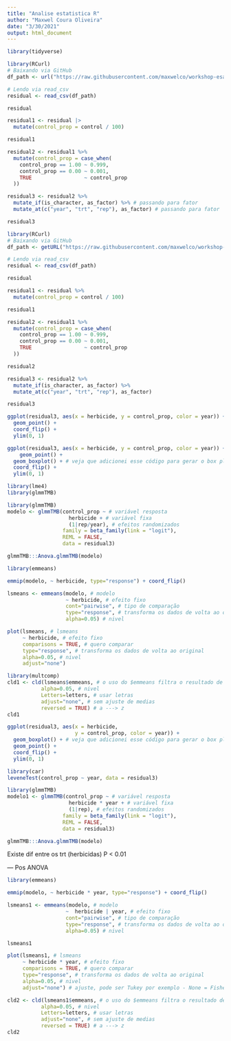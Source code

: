 ```yaml
---
title: "Analise estatistica R"
author: "Maxwel Coura Oliveira"
date: "3/30/2021"
output: html_document
---
```




```r
library(tidyverse)
```


```r
library(RCurl)
# Baixando via GitHub
df_path <- url("https://raw.githubusercontent.com/maxwelco/workshop-esalq/main/data/residual.csv")

# Lendo via read_csv
residual <- read_csv(df_path)

residual
```


```r
residual1 <- residual |> 
  mutate(control_prop = control / 100)

residual1
```


```r
residual2 <- residual1 %>% 
  mutate(control_prop = case_when(
    control_prop == 1.00 ~ 0.999,
    control_prop == 0.00 ~ 0.001,
    TRUE                 ~ control_prop
  ))
```

```r
residual3 <- residual2 %>%
  mutate_if(is_character, as_factor) %>% # passando para fator
  mutate_at(c("year", "trt", "rep"), as_factor) # passando para fator

residual3
```






```r
library(RCurl)
# Baixando via GitHub
df_path <- getURL("https://raw.githubusercontent.com/maxwelco/workshop-esalq/main/data/residual.csv")

# Lendo via read_csv
residual <- read_csv(df_path)

residual
```


```r
residual1 <- residual %>% 
  mutate(control_prop = control / 100)

residual1
```


```r
residual2 <- residual1 %>% 
  mutate(control_prop = case_when(
    control_prop == 1.00 ~ 0.999,
    control_prop == 0.00 ~ 0.001,
    TRUE                 ~ control_prop
  ))

residual2
```


```r
residual3 <- residual2 %>%
  mutate_if(is_character, as_factor) %>% 
  mutate_at(c("year", "trt", "rep"), as_factor)

residual3
```

```r
ggplot(residual3, aes(x = herbicide, y = control_prop, color = year)) + 
  geom_point() +
  coord_flip() +
  ylim(0, 1)
```



```r
ggplot(residual3, aes(x = herbicide, y = control_prop, color = year)) + 
    geom_point() +
  geom_boxplot() + # veja que adicionei esse código para gerar o box plot
  coord_flip() +
  ylim(0, 1)
```

```r
library(lme4)
library(glmmTMB)
```


```r
library(glmmTMB)
modelo <- glmmTMB(control_prop ~ # variável resposta
                    herbicide + # variável fixa
                    (1|rep/year), # efeitos randomizados
                  family = beta_family(link = "logit"),
                  REML = FALSE,
                  data = residual3)
```

```r
glmmTMB:::Anova.glmmTMB(modelo)
```
```r
library(emmeans)
```


```r
emmip(modelo, ~ herbicide, type="response") + coord_flip()
```

```r
lsmeans <- emmeans(modelo, # modelo
                   ~ herbicide, # efeito fixo
                   cont="pairwise", # tipo de comparação
                   type="response", # transforma os dados de volta ao original
                   alpha=0.05) # nivel 
```

```r
plot(lsmeans, # lsmeans
     ~ herbicide, # efeito fixo
     comparisons = TRUE, # quero comparar
     type="response", # transforma os dados de volta ao original
     alpha=0.05, # nivel
     adjust="none")
```

```r
library(multcomp)
cld1 <- cld(lsmeans$emmeans, # o uso do $emmeans filtra o resultado de lsmeans para as medias
           alpha=0.05, # nivel
           Letters=letters, # usar letras
           adjust="none", # sem ajuste de medias
           reversed = TRUE) # a ---> z
cld1
```






```r
ggplot(residual3, aes(x = herbicide, 
                      y = control_prop, color = year)) + 
  geom_boxplot() + # veja que adicionei esse código para gerar o box plot
  geom_point() +
  coord_flip() +
  ylim(0, 1)
```


```r
library(car)
leveneTest(control_prop ~ year, data = residual3)
```

```r
library(glmmTMB)
modelo1 <- glmmTMB(control_prop ~ # variável resposta
                    herbicide * year + # variável fixa
                    (1|rep), # efeitos randomizados
                  family = beta_family(link = "logit"),
                  REML = FALSE,
                  data = residual3)
```


```r
glmmTMB:::Anova.glmmTMB(modelo)
```
Existe dif entre os trt (herbicidas) P < 0.01




--- Pos ANOVA


```r
library(emmeans)
```

```r
emmip(modelo, ~ herbicide * year, type="response") + coord_flip()
```







```r
lsmeans1 <- emmeans(modelo, # modelo
                   ~  herbicide | year, # efeito fixo
                   cont="pairwise", # tipo de comparação
                   type="response", # transforma os dados de volta ao original
                   alpha=0.05) # nivel 

lsmeans1
```



```r
plot(lsmeans1, # lsmeans
     ~ herbicide * year, # efeito fixo
     comparisons = TRUE, # quero comparar
     type="response", # transforma os dados de volta ao original
     alpha=0.05, # nivel
     adjust="none") # ajuste, pode ser Tukey por exemplo - None = Fisher LSD
```


```r
cld2 <- cld(lsmeans1$emmeans, # o uso do $emmeans filtra o resultado de lsmeans para as medias
           alpha=0.05, # nivel
           Letters=letters, # usar letras
           adjust="none", # sem ajuste de medias
           reversed = TRUE) # a ---> z
cld2
```


